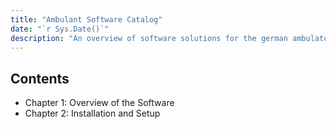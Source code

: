 ```yaml
---
title: "Ambulant Software Catalog"
date: "`r Sys.Date()`"
description: "An overview of software solutions for the german ambulatory care market."
---
```


## Contents

- Chapter 1: Overview of the Software
- Chapter 2: Installation and Setup
